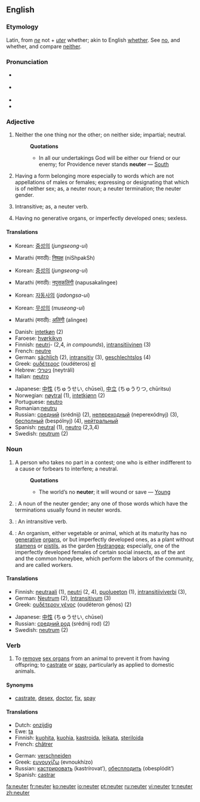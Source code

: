 ==English==

===Etymology===
Latin, from ''[[ne]]'' not + ''[[uter]]'' whether; akin to English [[whether]]. See [[no]], and whether, and compare [[neither]].

===Pronunciation===
*{{italbrac|[[RP]]}} {{IPA|/ˈnjuːtə/}}
*{{italbrac|US}} {{IPA|/ˈnuːtɚ/ ''or'' /ˈnjuːtɚ/}}
*{{audio|en-us-neuter.ogg|Audio (US)}}
*{{rhymes|uːtə(r)}}

===Adjective===
{{en-adj|-}}

# {{archaic}} Neither the one thing nor the other; on neither side; impartial; neutral.
#:'''Quotations'''
#:*In all our undertakings God will be either our friend or our enemy; for Providence never stands '''neuter''' — [[South]]
#{{Grammar}} Having a form belonging more especially to words which are not appellations of males or females; expressing or designating that which is of neither sex; as, a neuter noun; a neuter termination; the neuter gender.
#{{Grammar}} Intransitive; as, a neuter verb.
#{{Biology}} Having no generative organs, or imperfectly developed ones; sexless.

====Translations====
{{trans-top|Neither the one thing nor the other}}
* Korean: [[중성]]의 (''jungseong-ui'')
{{trans-mid}}
*Marathi (मराठी): [[निष्पक्ष]] (niShpakSh)
{{trans-bottom}}

{{trans-top|Having a form belonging more especially to words which are not appellations of males or females}}
* Korean: [[중성]]의 (''jungseong-ui'')
{{trans-mid}}
*Marathi (मराठी): [[नपुसकलिंगी]] (napusakalingee)
{{trans-bottom}}

{{trans-top|Intransitive}}
* Korean: [[자동사]]의 (''jadongsa-ui'')
{{trans-mid}}
{{trans-bottom}}

{{trans-top|Having no generative organs, or imperfectly developed ones}}
* Korean: [[무성]]의 (''museong-ui'')
{{trans-mid}}
*Marathi (मराठी): [[अलिंगी]] (alingee)
{{trans-bottom}}

{{rfc-trans}}
{{top}}
*Danish: [[intetkøn]] (2)
*Faroese: [[hvørkikyn]]
*Finnish: [[neutri]]- (2,4, ''in compounds''), [[intransitiivinen]] (3)
*French: [[neutre]]
*German: [[sächlich]] (2), [[intransitiv]] (3), [[geschlechtslos]] (4)
*Greek: [[ουδέτερος]] (oudéteros) [[:el:ουδέτερος|el]]
*Hebrew: [[ניטרלי]] (neytráli) {{m}}
*Italian: [[neutro]]
{{mid}}
*Japanese: [[中性]] (ちゅうせい, chūsei), [[中立]] (ちゅうりつ, chūritsu)
*Norwegian: [[nøytral]] (1), [[intetkjønn]] (2)
*Portuguese: [[neutro]]
*Romanian:[[neutru]]
*Russian: [[средний]] (srédnij) (2), [[непереходный]] (neperexódnyj) (3), [[бесполный]] (bespólnyj) (4), [[нейтральный]]
*Spanish: [[neutral]] (1), [[neutro]] (2,3,4)
*Swedish: [[neutrum]] (2)
{{bottom}}

===Noun===
{{en-noun}}

#A person who takes no part in a contest; one who is either indifferent to a cause or forbears to interfere; a neutral.
#:'''Quotations'''
#:*The world’s no '''neuter'''; it will wound or save — [[Young]]
#{{Grammar}}: A noun of the neuter gender; any one of those words which have the terminations usually found in neuter words.
#{{Grammar}}: An intransitive verb.
#{{Biology}}: An organism, either vegetable or animal, which at its maturity has no [[generative]] [[organ]]s, or but imperfectly developed ones, as a plant without [[stamen]]s or [[pistil]]s, as the garden [[Hydrangea]]; especially, one of the imperfectly developed females of certain social insects, as of the ant and the common honeybee, which perform the labors of the community, and are called workers.

====Translations====
{{rfc-trans}}
{{top}}
*Finnish: [[neutraali]] (1), [[neutri]] (2, 4), [[puolueeton]] (1), [[intransitiiviverbi]] (3),
*German: [[Neutrum]] {{n}} (2), [[Intransitivum]] {{n}} (3)
*Greek: [[ουδέτερον γένος]] (oudéteron génos) {{n}} (2)
{{mid}}
*Japanese: [[中性]] (ちゅうせい, chūsei)
*Russian: [[средний род]] (srédnij rod) (2)
*Swedish: [[neutrum]] (2)
{{bottom}}

===Verb===
{{en-verb}}

# To [[remove]] [[sex organ]]s from an animal to prevent it from having offspring; to [[castrate]] or [[spay]], particularly as applied to domestic animals.

====Synonyms====
*[[castrate]], [[desex]], [[doctor]], [[fix]], [[spay]]

====Translations====
{{trans-top|to remove sex organs from an animal}}
*Dutch: [[onzijdig]]
*Ewe: [[ta]]
*Finnish: [[kuohita]], [[kuohia]], [[kastroida]], [[leikata]], [[steriloida]]
*French: [[châtrer]]
{{trans-mid}}
*German: [[verschneiden]]
*Greek: [[ευνουχίζω]] (evnoukhízo)
*Russian: [[кастрировать]] (kastrírovat’), [[обесплодить]] (obesplódit’)
*Spanish: [[castrar]]
{{trans-bottom}}

[[fa:neuter]]
[[fr:neuter]]
[[ko:neuter]]
[[io:neuter]]
[[pt:neuter]]
[[ru:neuter]]
[[vi:neuter]]
[[tr:neuter]]
[[zh:neuter]]